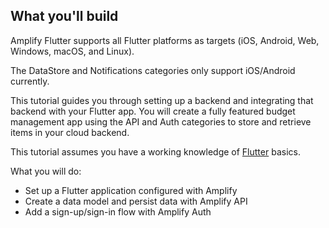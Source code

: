 ## What you'll build

Amplify Flutter supports all Flutter platforms as targets (iOS, Android, Web, Windows, macOS, and Linux).

<Callout>

The DataStore and Notifications categories only support iOS/Android currently.

</Callout>

This tutorial guides you through setting up a backend and integrating that backend with your Flutter app. 
You will create a fully featured budget management app using the API and Auth categories to store and 
retrieve items in your cloud backend.

This tutorial assumes you have a working knowledge of [Flutter](https://flutter.dev/) basics.

What you will do:

* Set up a Flutter application configured with Amplify
* Create a data model and persist data with Amplify API
* Add a sign-up/sign-in flow with Amplify Auth
